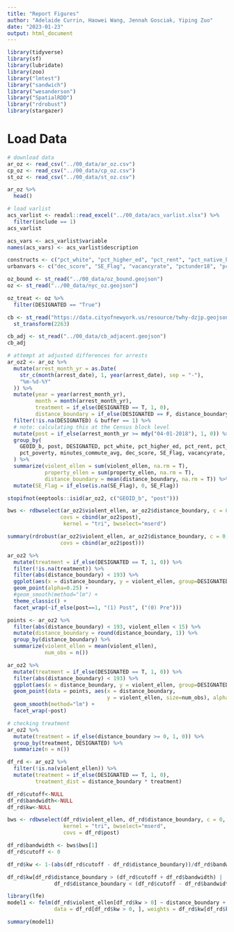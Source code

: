 ```yaml
---
title: "Report Figures"
author: "Adelaide Currin, Haowei Wang, Jennah Gosciak, Yiping Zuo"
date: "2023-01-23"
output: html_document
---
```


```r
library(tidyverse)
library(sf)
library(lubridate)
library(zoo)
library("lmtest")
library("sandwich")
library("wesanderson")
library("SpatialRDD")
library("rdrobust")
library(stargazer)
```

# Load Data

```r
# download data
ar_oz <- read_csv("../00_data/ar_oz.csv")
cp_oz <- read_csv("../00_data/cp_oz.csv")
st_oz <- read_csv("../00_data/st_oz.csv")

ar_oz %>%
  head()
```
```r
# load varlist
acs_varlist <- readxl::read_excel("../00_data/acs_varlist.xlsx") %>%
  filter(include == 1)
acs_varlist

acs_vars <- acs_varlist$variable
names(acs_vars) <- acs_varlist$description

constructs <- c("pct_white", "pct_higher_ed", "pct_rent", "pct_native_hc_covered", "pct_poverty", "minutes_commute_avg")
urbanvars <- c("dec_score", "SE_Flag", "vacancyrate", "pctunder18", "pctover64")

oz_bound <- st_read("../00_data/oz_bound.geojson")
oz <- st_read("../00_data/nyc_oz.geojson")

oz_treat <- oz %>% 
  filter(DESIGNATED == "True")

cb <- st_read("https://data.cityofnewyork.us/resource/twhy-dzjp.geojson?$limit=1000000") %>%
  st_transform(2263)

cb_adj <- st_read("../00_data/cb_adjacent.geojson")
cb_adj
```

```r
# attempt at adjusted differences for arrests
ar_oz2 <- ar_oz %>%
  mutate(arrest_month_yr = as.Date(
    str_c(month(arrest_date), 1, year(arrest_date), sep = "-"),
    "%m-%d-%Y"
  )) %>%
  mutate(year = year(arrest_month_yr),
         month = month(arrest_month_yr),
         treatment = if_else(DESIGNATED == T, 1, 0),
         distance_boundary = if_else(DESIGNATED == F, distance_boundary * -1, distance_boundary)) %>%
  filter(!is.na(DESIGNATED) & buffer == 1) %>%
  # note: calculating this at the Census block level
  mutate(post = if_else(arrest_month_yr >= mdy("04-01-2018"), 1, 0)) %>% 
  group_by(
    GEOID_b, post, DESIGNATED, pct_white, pct_higher_ed, pct_rent, pct_native_hc_covered,
    pct_poverty, minutes_commute_avg, dec_score, SE_Flag, vacancyrate, pctunder18, pctover64, buffer
  ) %>%
  summarize(violent_ellen = sum(violent_ellen, na.rm = T),
            property_ellen = sum(property_ellen, na.rm = T),
            distance_boundary = mean(distance_boundary, na.rm = T)) %>%
  mutate(SE_Flag = if_else(is.na(SE_Flag), 0, SE_Flag))

stopifnot(eeptools::isid(ar_oz2, c("GEOID_b", "post")))
```

```r
bws <- rdbwselect(ar_oz2$violent_ellen, ar_oz2$distance_boundary, c = 0,
                 covs = cbind(ar_oz2$post),
                  kernel = "tri", bwselect="mserd")

summary(rdrobust(ar_oz2$violent_ellen, ar_oz2$distance_boundary, c = 0, masspoints="adjust",
                 covs = cbind(ar_oz2$post)))

```
```r
ar_oz2 %>% 
  mutate(treatment = if_else(DESIGNATED == T, 1, 0)) %>% 
  filter(!is.na(treatment)) %>% 
  filter(abs(distance_boundary) < 193) %>% 
  ggplot(aes(x = distance_boundary, y = violent_ellen, group=DESIGNATED, color=DESIGNATED)) +
  geom_point(alpha=0.25) +
  #geom_smooth(method="lm") +
  theme_classic() +
  facet_wrap(~if_else(post==1, "(1) Post", ("(0) Pre")))

points <- ar_oz2 %>% 
  filter(abs(distance_boundary) < 193, violent_ellen < 15) %>% 
  mutate(distance_boundary = round(distance_boundary, 1)) %>% 
  group_by(distance_boundary) %>% 
  summarize(violent_ellen = mean(violent_ellen),
            num_obs = n())

ar_oz2 %>% 
  mutate(treatment = if_else(DESIGNATED == T, 1, 0)) %>% 
  filter(abs(distance_boundary) < 193) %>% 
  ggplot(aes(x = distance_boundary, y = violent_ellen, group=DESIGNATED, color=DESIGNATED)) +
  geom_point(data = points, aes(x = distance_boundary,
                                y = violent_ellen, size=num_obs), alpha=.2, inherit.aes=F) +
  geom_smooth(method="lm") +
  facet_wrap(~post)

# checking treatment
ar_oz2 %>% 
  mutate(treatment = if_else(distance_boundary >= 0, 1, 0)) %>% 
  group_by(treatment, DESIGNATED) %>% 
  summarize(n = n())
```

```r
df_rd <- ar_oz2 %>% 
  filter(!is.na(violent_ellen)) %>% 
  mutate(treatment = if_else(DESIGNATED == T, 1, 0),
         treatment_dist = distance_boundary * treatment)

df_rd$cutoff<-NULL
df_rd$bandwidth<-NULL
df_rd$kw<-NULL

bws <- rdbwselect(df_rd$violent_ellen, df_rd$distance_boundary, c = 0,
                  kernel = "tri", bwselect="mserd", 
                  covs = df_rd$post)

df_rd$bandwidth <- bws$bws[1]
df_rd$cutoff <- 0

df_rd$kw <- 1-(abs(df_rd$cutoff - df_rd$distance_boundary))/df_rd$bandwidth

df_rd$kw[df_rd$distance_boundary > (df_rd$cutoff + df_rd$bandwidth) | 
               df_rd$distance_boundary < (df_rd$cutoff - df_rd$bandwidth)] <- 0
```


```r
library(lfe)
model1 <- felm(df_rd$violent_ellen[df_rd$kw > 0] ~ distance_boundary + treatment + treatment_dist + post,
               data = df_rd[df_rd$kw > 0, ], weights = df_rd$kw[df_rd$kw > 0])

summary(model1)
```









